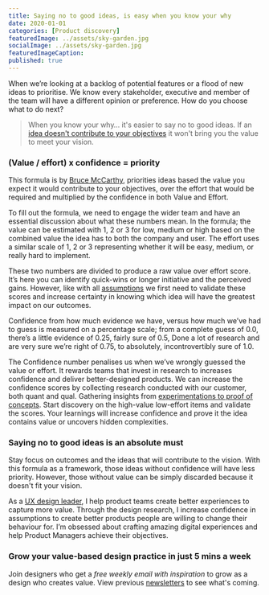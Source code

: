 ```yaml
---
title: Saying no to good ideas, is easy when you know your why
date: 2020-01-01
categories: [Product discovery]
featuredImage: ../assets/sky-garden.jpg
socialImage: ../assets/sky-garden.jpg
featuredImageCaption: 
published: true
---
```


When we’re looking at a backlog of potential features or a flood of new ideas to prioritise. We know every stakeholder, executive and member of the team will have a different opinion or preference. How do you choose what to do next?

> When you know your why… it's easier to say no to good ideas. If an [idea doesn't contribute to your objectives](/horses-for-courses) it won't bring you the value to meet your vision.

### (Value / effort) x confidence = priority 
This formula is by [Bruce McCarthy](https://www.productculture.org/about), priorities ideas based the value you expect it would contribute to your objectives, over the effort that would be required and multiplied by the confidence in both Value and Effort.

To fill out the formula, we need to engage the wider team and have an essential discussion about what these numbers mean. In the formula; the value can be estimated with 1, 2 or 3 for low, medium or high based on the combined value the idea has to both the company and user. The effort uses a similar scale of 1, 2 or 3 representing whether it will be easy, medium, or really hard to implement.

These two numbers are divided to produce a raw value over effort score. It’s here you can identify quick-wins or longer initiative and the perceived gains. However, like with all [assumptions](/assumptions-to-hypothesis) we first need to validate these scores and increase certainty in knowing which idea will have the greatest impact on our outcomes.

Confidence from how much evidence we have, versus how much we’ve had to guess is measured on a percentage scale; from a complete guess of 0.0, there’s a little evidence of 0.25, fairly sure of 0.5, Done a lot of research and are very sure we’re right of 0.75, to absolutely, incontrovertibly sure of 1.0.

The Confidence number penalises us when we’ve wrongly guessed the value or effort. It rewards teams that invest in research to increases confidence and deliver better-designed products. We can increase the confidence scores by collecting research conducted with our customer, both quant and qual. Gathering insights from [experimentations to proof of concepts](/not-everything). Start discovery on the high-value low-effort items and validate the scores. Your learnings will increase confidence and prove it the idea contains value or uncovers hidden complexities.

### Saying no to good ideas is an absolute must
Stay focus on outcomes and the ideas that will contribute to the vision. With this formula as a framework, those ideas without confidence will have less priority. However, those without value can be simply discarded because it doesn't fit your vision.

As a [UX design leader](https://rsimms.com/), I help product teams create better experiences to capture more value. Through the design research, I increase confidence in assumptions to create better products people are willing to change their behaviour for. I’m obsessed about crafting amazing digital experiences and help Product Managers achieve their objectives.

### Grow your value-based design practice in just 5 mins a week
Join designers who get a _free weekly email with inspiration_ to grow as a design who creates value. View previous <a href="https://vbd.substack.com">newsletters</a> to see what's coming.
<Form />